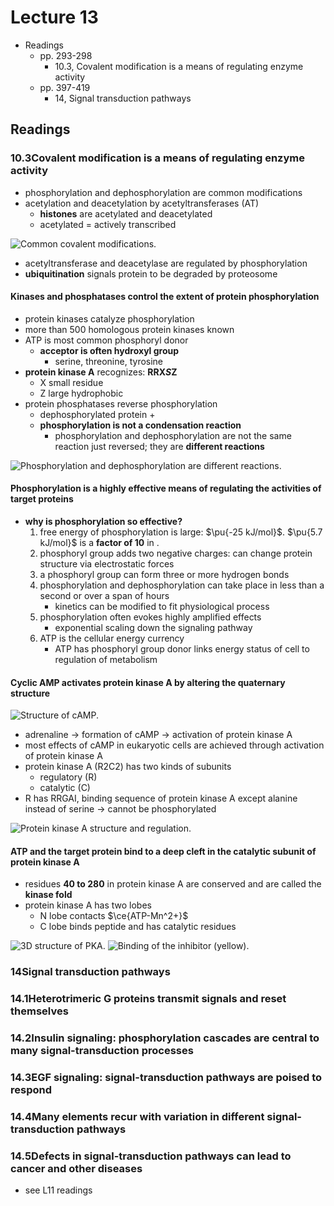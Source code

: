 # Lecture 13

- Readings
  - pp. 293-298
    - 10.3, Covalent modification is a means of regulating enzyme activity
  - pp. 397-419
    - 14, Signal transduction pathways

## Readings

### 10.3<SPACE/>Covalent modification is a means of regulating enzyme activity
- phosphorylation and dephosphorylation are common modifications
- acetylation and deacetylation by acetyltransferases (AT)
  - **histones** are acetylated and deacetylated
  - acetylated = actively transcribed

![Common covalent modifications.](./covalent.png)

- acetyltransferase and deacetylase are regulated by phosphorylation
- **ubiquitination** signals protein to be degraded by proteosome

#### Kinases and phosphatases control the extent of protein phosphorylation
- protein kinases catalyze phosphorylation
- more than 500 homologous protein kinases known
- ATP is most common phosphoryl donor
  - **acceptor is often hydroxyl group**
    - serine, threonine, tyrosine
- **protein kinase A** recognizes: **RRX<i>S</i>Z**
  - X small residue
  - Z large hydrophobic
- protein phosphatases reverse phosphorylation
  - dephosphorylated protein + <PI/>
  - **phosphorylation is not a condensation reaction**
    - phosphorylation and dephosphorylation are not the same reaction just reversed; they are **different reactions**

![Phosphorylation and dephosphorylation are different reactions.](./pp.png)

#### Phosphorylation is a highly effective means of regulating the activities of target proteins
- **why is phosphorylation so effective?**
  1. free energy of phosphorylation is large: $\pu{-25 kJ/mol}$. $\pu{5.7 kJ/mol}$ is a **factor of 10** in <KEQ/>.
  2. phosphoryl group adds two negative charges: can change protein structure via electrostatic forces
  3. a phosphoryl group can form three or more hydrogen bonds
  4. phosphorylation and dephosphorylation can take place in less than a second or over a span of hours
      - kinetics can be modified to fit physiological process
  5. phosphorylation often evokes highly amplified effects
      - exponential scaling down the signaling pathway
  6. ATP is the cellular energy currency
      - ATP has phosphoryl group donor links energy status of cell to regulation of metabolism

#### Cyclic AMP activates protein kinase A by altering the quaternary structure

![Structure of cAMP.](./camp.png)

- adrenaline $\to$ formation of cAMP $\to$ activation of protein kinase A
- most effects of cAMP in eukaryotic cells are achieved through activation of protein kinase A
- protein kinase A (R2C2) has two kinds of subunits
  - regulatory (R)
  - catalytic (C)
- R has RRGAI, binding sequence of protein kinase A except alanine instead of serine $\to$ cannot be phosphorylated

![Protein kinase A structure and regulation.](./pka.png)

#### ATP and the target protein bind to a deep cleft in the catalytic subunit of protein kinase A
- residues **40 to 280** in protein kinase A are conserved and are called the **kinase fold**
- protein kinase A has two lobes
  - N lobe contacts $\ce{ATP-Mn^2+}$
  - C lobe binds peptide and has catalytic residues

![3D structure of PKA.](./pka-structure.png)
![Binding of the inhibitor (yellow).](./binding.png)

### 14<SPACE/>Signal transduction pathways

### 14.1<SPACE/>Heterotrimeric G proteins transmit signals and reset themselves

### 14.2<SPACE/>Insulin signaling: phosphorylation cascades are central to many signal-transduction processes

### 14.3<SPACE/>EGF signaling: signal-transduction pathways are poised to respond

### 14.4<SPACE/>Many elements recur with variation in different signal-transduction pathways

### 14.5<SPACE/>Defects in signal-transduction pathways can lead to cancer and other diseases
- see L11 readings